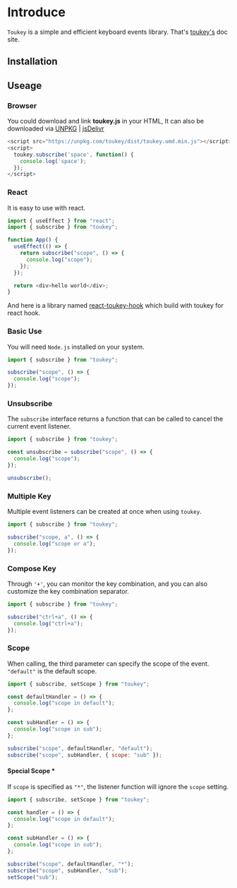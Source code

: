 
# Introduce

`Toukey` is a simple and efficient keyboard events library. That's [toukey's](https://toukey.vercel.app/) doc site.

## Installation

<PackageManagerTabs command="install toukey -S" />

## Useage

### Browser

You could download and link **toukey.js** in your HTML, It can also be downloaded via [UNPKG](https://unpkg.com/browse/toukey/dist/) | [jsDelivr](https://www.jsdelivr.com/package/npm/toukey)

```javascript
<script src="https://unpkg.com/toukey/dist/toukey.umd.min.js"></script>
<script>
  toukey.subscribe('space', function() {
    console.log('space');
  });
</script>
```

### React

It is easy to use with react.

```javascript
import { useEffect } from "react";
import { subscribe } from "toukey";

function App() {
  useEffect(() => {
    return subscribe("scope", () => {
      console.log("scope");
    });
  });

  return <div>hello world</div>;
}
```

And here is a library named [react-toukey-hook](https://github.com/Yukiniro/react-toukey-hook) which build with toukey for react hook.

### Basic Use

You will need `Node.js` installed on your system.

```javascript
import { subscribe } from "toukey";

subscribe("scope", () => {
  console.log("scope");
});
```

### Unsubscribe

The `subscribe` interface returns a function that can be called to cancel the current event listener.

```javascript
import { subscribe } from "toukey";

const unsubscribe = subscribe("scope", () => {
  console.log("scope");
});

unsubscribe();
```

### Multiple Key

Multiple event listeners can be created at once when using `toukey`.

```javascript
import { subscribe } from "toukey";

subscribe("scope, a", () => {
  console.log("scope or a");
});
```

### Compose Key

Through `'+'`, you can monitor the key combination, and you can also customize the key combination separator.

```javascript
import { subscribe } from "toukey";

subscribe("ctrl+a", () => {
  console.log("ctrl+a");
});
```

### Scope

When calling, the third parameter can specify the scope of the event. `"default"` is the default scope.

```javascript
import { subscribe, setScope } from "toukey";

const defaultHandler = () => {
  console.log("scope in default");
};

const subHandler = () => {
  console.log("scope in sub");
};

subscribe("scope", defaultHandler, "default");
subscribe("scope", subHandler, { scope: "sub" });
```

#### Special Scope *

If `scope` is specified as `"*"`, the listener function will ignore the `scope` setting.

```javascript
import { subscribe, setScope } from "toukey";

const handler = () => {
  console.log("scope in default");
};

const subHandler = () => {
  console.log("scope in sub");
};

subscribe("scope", defaultHandler, "*");
subscribe("scope", subHandler, "sub");
setScope("sub");
```
